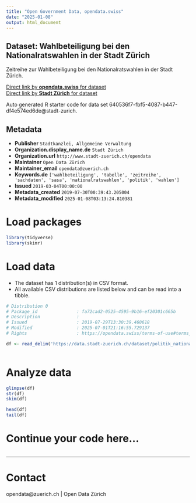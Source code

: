 ```yaml
---
title: "Open Government Data, opendata.swiss"
date: "2025-01-08"
output: html_document
---
```


## Dataset: Wahlbeteiligung bei den Nationalratswahlen in der Stadt Zürich

Zeitreihe zur Wahlbeteiligung bei den Nationalratswahlen in der Stadt Zürich.



[Direct link by **opendata.swiss** for dataset](https://opendata.swiss/de/dataset/wahlbeteiligung-bei-den-nationalratswahlen-in-der-stadt-zurich-seit-19201)<br>
[Direct link by **Stadt Zürich** for dataset](https://data.stadt-zuerich.ch/dataset/politik_nationalratswahlen_wahlbeteiligung_seit1920_od7034)

Auto generated R starter code for data set 640536f7-fbf5-4087-b447-df4e574ed6de@stadt-zurich.

## Metadata

- **Publisher** `Stadtkanzlei, Allgemeine Verwaltung`
- **Organization.display_name.de** `Stadt Zürich`
- **Organization.url** `http://www.stadt-zuerich.ch/opendata`
- **Maintainer** `Open Data Zürich`
- **Maintainer_email** `opendata@zuerich.ch`
- **Keywords.de** `['wahlbeteiligung', 'tabelle', 'zeitreihe', 'sachdaten', 'sasa', 'nationalratswahlen', 'politik', 'wahlen']`
- **Issued** `2019-03-04T00:00:00`
- **Metadata_created** `2019-07-30T00:39:43.205004`
- **Metadata_modified** `2025-01-08T03:13:24.810381`


# Load packages

```r

library(tidyverse)
library(skimr)

```

# Load data

-   The dataset has 1 distribution(s) in CSV format.
-   All available CSV distributions are listed below and can be read into a tibble.

```r

# Distribution 0
# Package_id               : fa72cad2-0525-4595-9b16-ef20301c665b
# Description              : 
# Issued                   : 2019-07-29T13:30:39.460618
# Modified                 : 2025-07-01T21:16:55.729137
# Rights                   : https://opendata.swiss/terms-of-use#terms_open

df <- read_delim('https://data.stadt-zuerich.ch/dataset/politik_nationalratswahlen_wahlbeteiligung_seit1920_od7034/download/POL703OD7034.csv')



```

# Analyze data

```r

glimpse(df)
str(df)
skim(df)

head(df)
tail(df)

```

# Continue your code here...

```r

```

------------------------------------------------------------------------

# Contact

opendata@zuerich.ch | Open Data Zürich
